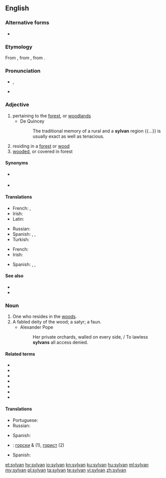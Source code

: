 ==English==

===Alternative forms===
* {{l|en|silvan}}

===Etymology===
From {{etyl|ML.|en}} {{m|la|sylvanus}}, from {{etyl|la|en}} {{m|la|Silvanus||god of the woods}}, from {{m|la|silva||forest}}.

===Pronunciation===
* {{enPR|sĭl'vən}}, {{IPA|/ˈsɪlvən/|lang=en}}
* {{audio|en-us-sylvan.ogg|Audio (US)|lang=en}}

===Adjective===
{{en-adj}}

# pertaining to the [[forest]], or [[woodland]]s
#* De Quincey
#*: The traditional memory of a rural and a '''sylvan''' region {{...}} is usually exact as well as tenacious.
# residing in a [[forest]] or [[wood]]
# [[wooded]], or covered in forest

====Synonyms====
* {{sense|of or like a forest}} {{l|en|foresty}}
* {{sense|of or like a grove}} {{l|en|grovy}}

====Translations====
{{trans-top|pertaining to the forest}}
* French: {{t+|fr|sylvain}}, {{t+|fr|sylvestre|m|f}}
* Irish: {{t|ga|coillteach}}
* Latin: {{t|la|nemorālis|m|f}}
{{trans-mid}}
* Russian: {{t+|ru|лесно́й|m}}
* Spanish: {{t+|es|silvestre}}, {{t+|es|selvático}}, {{t|es|silvático}}
* Turkish: {{t+|tr|ormanlık}}
{{trans-bottom}}

{{trans-top|living in a forest}}
{{trans-mid}}
{{trans-bottom}}

{{trans-top|wooded}}
* French: {{t+|fr|sylvestre|m|f}}
* Irish: {{t|ga|coillteach}}
{{trans-mid}}
* Spanish: {{t+|es|silvestre}}, {{t+|es|selvático}}, {{t|es|silvático}}
{{trans-bottom}}

====See also====
* {{l|en|arboreal}} <!-- close but distinct: “of trees”, not “of forest” -->
* {{l|en|nemorous}}

===Noun===
{{en-noun}}

# One who resides in the [[woods]].
# A fabled deity of the wood; a satyr; a faun.
#* Alexander Pope
#*: Her private orchards, walled on every side, / To lawless '''sylvans''' all access denied.

====Related terms====
* {{l|en|Pennsylvania}}
* {{l|en|Silvanus}}
* {{l|en|silvicolous}}
* {{l|en|silviculture}}
* {{l|en|sylva}}
* {{l|en|sylvatic}}
* {{l|en|Transylvania}}

====Translations====
{{trans-top}}
* Portuguese: {{t+|pt|silvestre}}
* Russian: {{t+|ru|лесни́к|m}}
{{trans-mid}}
* Spanish: {{t|es|silvano}}
{{trans-bottom}}

{{checktrans-top}}
* {{ttbc|bg}}: [[горски]] {{g|m}} & {{g|p}} (1), [[горист]] {{g|m}} (2)
{{trans-mid}}
* Spanish: {{t-check|es|nemoroso}}
{{trans-bottom}}

[[et:sylvan]]
[[hy:sylvan]]
[[io:sylvan]]
[[kn:sylvan]]
[[ku:sylvan]]
[[hu:sylvan]]
[[ml:sylvan]]
[[my:sylvan]]
[[pl:sylvan]]
[[ta:sylvan]]
[[te:sylvan]]
[[vi:sylvan]]
[[zh:sylvan]]